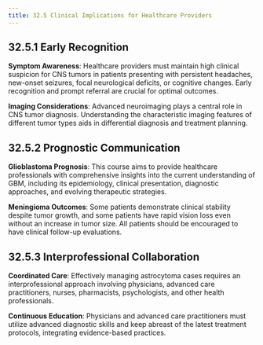 ```yaml
---
title: 32.5 Clinical Implications for Healthcare Providers
---
```


## 32.5.1 Early Recognition

**Symptom Awareness**:
Healthcare providers must maintain high clinical suspicion for CNS tumors in patients presenting with persistent headaches, new-onset seizures, focal neurological deficits, or cognitive changes. Early recognition and prompt referral are crucial for optimal outcomes.

**Imaging Considerations**:
Advanced neuroimaging plays a central role in CNS tumor diagnosis. Understanding the characteristic imaging features of different tumor types aids in differential diagnosis and treatment planning.

## 32.5.2 Prognostic Communication

**Glioblastoma Prognosis**:
This course aims to provide healthcare professionals with comprehensive insights into the current understanding of GBM, including its epidemiology, clinical presentation, diagnostic approaches, and evolving therapeutic strategies.

**Meningioma Outcomes**:
Some patients demonstrate clinical stability despite tumor growth, and some patients have rapid vision loss even without an increase in tumor size. All patients should be encouraged to have clinical follow-up evaluations.

## 32.5.3 Interprofessional Collaboration

**Coordinated Care**:
Effectively managing astrocytoma cases requires an interprofessional approach involving physicians, advanced care practitioners, nurses, pharmacists, psychologists, and other health professionals.

**Continuous Education**:
Physicians and advanced care practitioners must utilize advanced diagnostic skills and keep abreast of the latest treatment protocols, integrating evidence-based practices.
